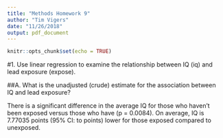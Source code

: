 ```yaml
---
title: "Methods Homework 9"
author: "Tim Vigers"
date: "11/26/2018"
output: pdf_document
---
```


```r
knitr::opts_chunk$set(echo = TRUE)
```

#1. Use linear regression to examine the relationship between IQ (iq) and lead exposure (expose).

##A. What is the unadjusted (crude) estimate for the association between IQ and lead exposure?

There is a significant difference in the average IQ for those who haven't been exposed versus those who have (p = 0.0084). On average, IQ is 7.77035 points (95% CI:  to  points) lower for those exposed compared to unexposed.
